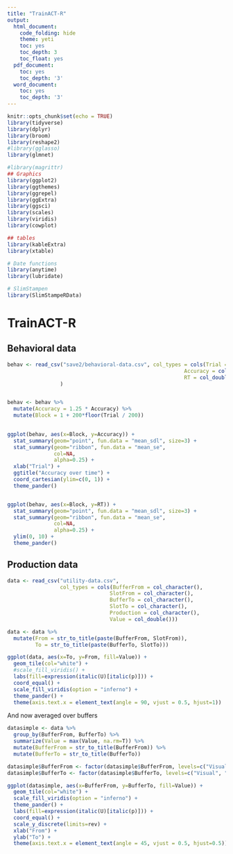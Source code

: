 ```yaml
---
title: "TrainACT-R"
output:
  html_document:
    code_folding: hide
    theme: yeti
    toc: yes
    toc_depth: 3
    toc_float: yes
  pdf_document:
    toc: yes
    toc_depth: '3'
  word_document:
    toc: yes
    toc_depth: '3'
---
```


```r
knitr::opts_chunk$set(echo = TRUE)
library(tidyverse)
library(dplyr)
library(broom)
library(reshape2)
#library(gglasso)
library(glmnet)

#library(magrittr)
## Graphics
library(ggplot2)
library(ggthemes)
library(ggrepel)
library(ggExtra)
library(ggsci)
library(scales)
library(viridis)
library(cowplot)

## tables
library(kableExtra)
library(xtable)

# Date functions
library(anytime)
library(lubridate)

# SlimStampen
library(SlimStampeRData)
```

# TrainACT-R

## Behavioral data

```r
behav <- read_csv("save2/behavioral-data.csv", col_types = cols(Trial = col_double(),
                                                         Accuracy = col_double(),
                                                         RT = col_double())
                 )


behav <- behav %>%
  mutate(Accuracy = 1.25 * Accuracy) %>%
  mutate(Block = 1 + 200*floor(Trial / 200))
  

ggplot(behav, aes(x=Block, y=Accuracy)) +
  stat_summary(geom="point", fun.data = "mean_sdl", size=3) +
  stat_summary(geom="ribbon", fun.data = "mean_se", 
               col=NA,
               alpha=0.25) +
  xlab("Trial") +
  ggtitle("Accuracy over time") +
  coord_cartesian(ylim=c(0, 1)) +
  theme_pander()  


ggplot(behav, aes(x=Block, y=RT)) +
  stat_summary(geom="point", fun.data = "mean_sdl", size=3) +
  stat_summary(geom="ribbon", fun.data = "mean_se", 
               col=NA,
               alpha=0.25) +
  ylim(0, 10) +
  theme_pander()
```


## Production data
```r
data <- read_csv("utility-data.csv",
                 col_types = cols(BufferFrom = col_character(),
                                 SlotFrom = col_character(),
                                 BufferTo = col_character(),
                                 SlotTo = col_character(),
                                 Production = col_character(),
                                 Value = col_double()))

data <- data %>%
  mutate(From = str_to_title(paste(BufferFrom, SlotFrom)),
         To = str_to_title(paste(BufferTo, SlotTo)))

ggplot(data, aes(x=To, y=From, fill=Value)) + 
  geom_tile(col="white") + 
  #scale_fill_viridis() +
  labs(fill=expression(italic(U)[italic(p)])) +
  coord_equal() +
  scale_fill_viridis(option = "inferno") +
  theme_pander() +
  theme(axis.text.x = element_text(angle = 90, vjust = 0.5, hjust=1))
```

And now averaged over buffers

```r

datasimple <- data %>%
  group_by(BufferFrom, BufferTo) %>%
  summarize(Value = max(Value, na.rm=T)) %>%
  mutate(BufferFrom = str_to_title(BufferFrom)) %>%
  mutate(BufferTo = str_to_title(BufferTo)) 

datasimple$BufferFrom <- factor(datasimple$BufferFrom, levels=c("Visual", "Goal", "Retrieval", "Imaginal", "Manual"))
datasimple$BufferTo <- factor(datasimple$BufferTo, levels=c("Visual", "Goal", "Retrieval", "Imaginal", "Manual"))

ggplot(datasimple, aes(x=BufferFrom, y=BufferTo, fill=Value)) + 
  geom_tile(col="white") + 
  scale_fill_viridis(option = "inferno") +
  theme_pander() +
  labs(fill=expression(italic(U)[italic(p)])) +
  coord_equal() +
  scale_y_discrete(limits=rev) +
  xlab("From") +
  ylab("To") +
  theme(axis.text.x = element_text(angle = 45, vjust = 0.5, hjust=0.5))
```